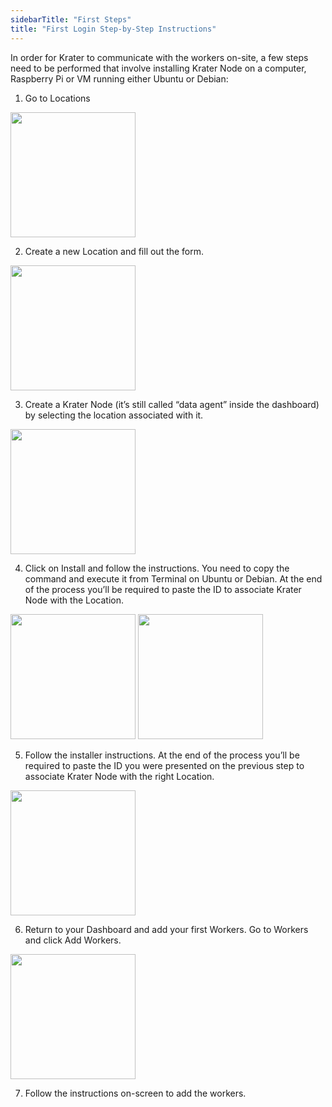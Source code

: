 ```yaml
---
sidebarTitle: "First Steps"
title: "First Login Step-by-Step Instructions"
---
```

In order for Krater to communicate with the workers on-site, a few steps need to be performed that involve installing Krater Node on a computer, Raspberry Pi or VM running either Ubuntu or Debian:

1. Go to Locations
<Frame caption=""><img height="200" src="https://krater.io/assets/images/articles/first-steps/1.webp" /></Frame>

2. Create a new Location and fill out the form.
<Frame caption=""><img height="200" src="https://krater.io/assets/images/articles/first-steps/2.webp" /></Frame>

3. Create a Krater Node (it’s still called “data agent” inside the dashboard) by selecting the location associated with it.
<Frame caption=""><img height="200" src="https://krater.io/assets/images/articles/first-steps/3.webp" /></Frame>

4. Click on Install and follow the instructions. You need to copy the command and execute it from Terminal on Ubuntu or Debian. At the end of the process you’ll be required to paste the ID to associate Krater Node with the Location.
<Frame caption=""><img height="200" src="https://krater.io/assets/images/articles/first-steps/4.webp" /></Frame>
<Frame caption=""><img height="200" src="https://krater.io/assets/images/articles/first-steps/5.webp" /></Frame>

5. Follow the installer instructions. At the end of the process you’ll be required to paste the ID you were presented on the previous step to associate Krater Node with the right Location.
<Frame caption=""><img height="200" src="https://krater.io/assets/images/articles/first-steps/6.webp" /></Frame>

6. Return to your Dashboard and add your first Workers. Go to Workers and click Add Workers.
<Frame caption=""><img height="200" src="https://krater.io/assets/images/articles/first-steps/7.webp" /></Frame>

7. Follow the instructions on-screen to add the workers.